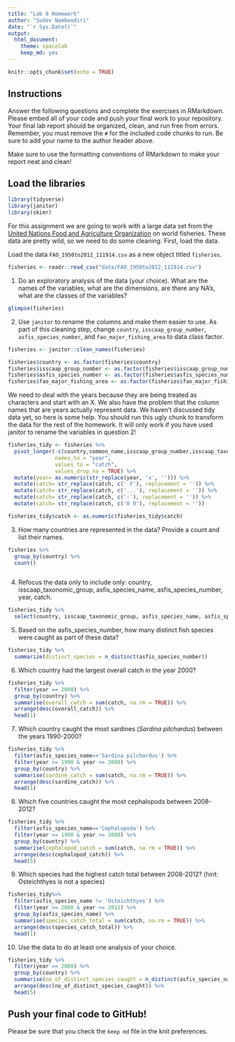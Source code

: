 ```yaml
---
title: "Lab 6 Homework"
author: "Sudev Namboodiri"
date: "`r Sys.Date()`"
output:
  html_document: 
    theme: spacelab
    keep_md: yes
---
```


```r
knitr::opts_chunk$set(echo = TRUE)
```


## Instructions
Answer the following questions and complete the exercises in RMarkdown. Please embed all of your code and push your final work to your repository. Your final lab report should be organized, clean, and run free from errors. Remember, you must remove the `#` for the included code chunks to run. Be sure to add your name to the author header above.  

Make sure to use the formatting conventions of RMarkdown to make your report neat and clean!  

## Load the libraries
```r
library(tidyverse)
library(janitor)
library(skimr)
```

For this assignment we are going to work with a large data set from the [United Nations Food and Agriculture Organization](http://www.fao.org/about/en/) on world fisheries. These data are pretty wild, so we need to do some cleaning. First, load the data.  

Load the data `FAO_1950to2012_111914.csv` as a new object titled `fisheries`.
```r
fisheries <- readr::read_csv("data/FAO_1950to2012_111914.csv")
```

1. Do an exploratory analysis of the data (your choice). What are the names of the variables, what are the dimensions, are there any NA's, what are the classes of the variables?  
```r
glimpse(fisheries)
```

2. Use `janitor` to rename the columns and make them easier to use. As part of this cleaning step, change `country`, `isscaap_group_number`, `asfis_species_number`, and `fao_major_fishing_area` to data class factor. 
```r

fisheries <- janitor::clean_names(fisheries)

```

```r
fisheries$country <- as.factor(fisheries$country)
fisheries$isscaap_group_number <- as.factor(fisheries$isscaap_group_number)
fisheries$asfis_species_number <- as.factor(fisheries$asfis_species_number)
fisheries$fao_major_fishing_area <- as.factor(fisheries$fao_major_fishing_area)
```

We need to deal with the years because they are being treated as characters and start with an X. We also have the problem that the column names that are years actually represent data. We haven't discussed tidy data yet, so here is some help. You should run this ugly chunk to transform the data for the rest of the homework. It will only work if you have used janitor to rename the variables in question 2!
```r
fisheries_tidy <- fisheries %>% 
  pivot_longer(-c(country,common_name,isscaap_group_number,isscaap_taxonomic_group,asfis_species_number,asfis_species_name,fao_major_fishing_area,measure),
               names_to = "year",
               values_to = "catch",
               values_drop_na = TRUE) %>% 
  mutate(year= as.numeric(str_replace(year, 'x', ''))) %>% 
  mutate(catch= str_replace(catch, c(' F'), replacement = '')) %>% 
  mutate(catch= str_replace(catch, c('...'), replacement = '')) %>% 
  mutate(catch= str_replace(catch, c('-'), replacement = '')) %>% 
  mutate(catch= str_replace(catch, c('0 0'), replacement = ''))

fisheries_tidy$catch <- as.numeric(fisheries_tidy$catch)
```

3. How many countries are represented in the data? Provide a count and list their names.
```r
fisheries %>%
  group_by(country) %>%
  count()
```

```r

```

4. Refocus the data only to include only: country, isscaap_taxonomic_group, asfis_species_name, asfis_species_number, year, catch.
```r

fisheries_tidy %>%
  select(country, isscaap_taxonomic_group, asfis_species_name, asfis_species_number, year, catch)

```

5. Based on the asfis_species_number, how many distinct fish species were caught as part of these data?
```r
fisheries_tidy %>%
  summarize(distinct_species = n_distinct(asfis_species_number))
```

6. Which country had the largest overall catch in the year 2000?
```r
fisheries_tidy %>%
  filter(year == 2000) %>%
  group_by(country) %>%
  summarise(overall_catch = sum(catch, na.rm = TRUE)) %>%
  arrange(desc(overall_catch)) %>%
  head(1)

```

7. Which country caught the most sardines (_Sardina pilchardus_) between the years 1990-2000?
```r
fisheries_tidy %>%
  filter(asfis_species_name=='Sardina pilchardus') %>%
  filter(year >= 1990 & year <= 2000) %>%
  group_by(country) %>%
  summarise(sardine_catch = sum(catch, na.rm = TRUE)) %>%
  arrange(desc(sardine_catch)) %>%
  head(1)

```

8. Which five countries caught the most cephalopods between 2008-2012?
```r
fisheries_tidy %>%
  filter(asfis_species_name=='Cephalopoda') %>%
  filter(year >= 1990 & year <= 2000) %>%
  group_by(country) %>%
  summarise(cephalopod_catch = sum(catch, na.rm = TRUE)) %>%
  arrange(desc(cephalopod_catch)) %>%
  head(5)
```

9. Which species had the highest catch total between 2008-2012? (hint: Osteichthyes is not a species)
```r
fisheries_tidy%>%
  filter(asfis_species_name != 'Osteichthyes') %>%
  filter(year >= 2008 & year <= 2012) %>%
  group_by(asfis_species_name) %>%
  summarise(species_catch_total = sum(catch, na.rm = TRUE)) %>%
  arrange(desc(species_catch_total)) %>%
  head(1)
```

10. Use the data to do at least one analysis of your choice.
```r
fisheries_tidy %>%
  filter(year == 2008) %>%
  group_by(country) %>%
  summarise(no_of_distinct_species_caught = n_distinct(asfis_species_name)) %>%
  arrange(desc(no_of_distinct_species_caught)) %>%
  head(5)
```

## Push your final code to GitHub!
Please be sure that you check the `keep md` file in the knit preferences.   